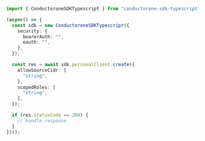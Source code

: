 ```typescript C1ApiIamV1PersonalClientServiceCreate.ts
import { ConductoroneSDKTypescript } from "conductorone-sdk-typescript";

(async() => {
  const sdk = new ConductoroneSDKTypescript({
    security: {
      bearerAuth: "",
      oauth: "",
    },
  });

  const res = await sdk.personalClient.create({
    allowSourceCidr: [
      "string",
    ],
    scopedRoles: [
      "string",
    ],
  });

  if (res.statusCode == 200) {
    // handle response
  }
})();
```
